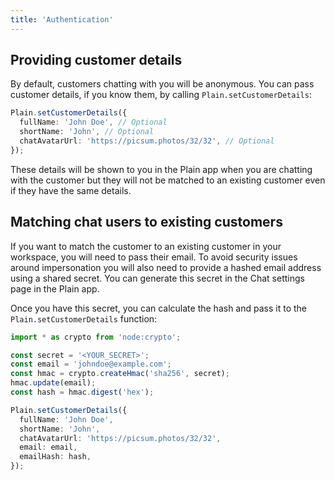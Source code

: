 ```yaml
---
title: 'Authentication'
---
```


## Providing customer details

By default, customers chatting with you will be anonymous. You can pass customer details, if you know them, by calling `Plain.setCustomerDetails`:

```typescript
Plain.setCustomerDetails({
  fullName: 'John Doe', // Optional
  shortName: 'John', // Optional
  chatAvatarUrl: 'https://picsum.photos/32/32', // Optional
});
```

These details will be shown to you in the Plain app when you are chatting with the customer but they will not be matched to an existing customer even if they have the same details.

## Matching chat users to existing customers

If you want to match the customer to an existing customer in your workspace, you will need to pass their email. To avoid security issues around impersonation you will also need to
provide a hashed email address using a shared secret. You can generate this secret in the Chat settings page in the Plain app.

Once you have this secret, you can calculate the hash and pass it to the `Plain.setCustomerDetails` function:

```typescript
import * as crypto from 'node:crypto';

const secret = '<YOUR_SECRET>';
const email = 'johndoe@example.com';
const hmac = crypto.createHmac('sha256', secret);
hmac.update(email);
const hash = hmac.digest('hex');

Plain.setCustomerDetails({
  fullName: 'John Doe',
  shortName: 'John',
  chatAvatarUrl: 'https://picsum.photos/32/32',
  email: email,
  emailHash: hash,
});
```
